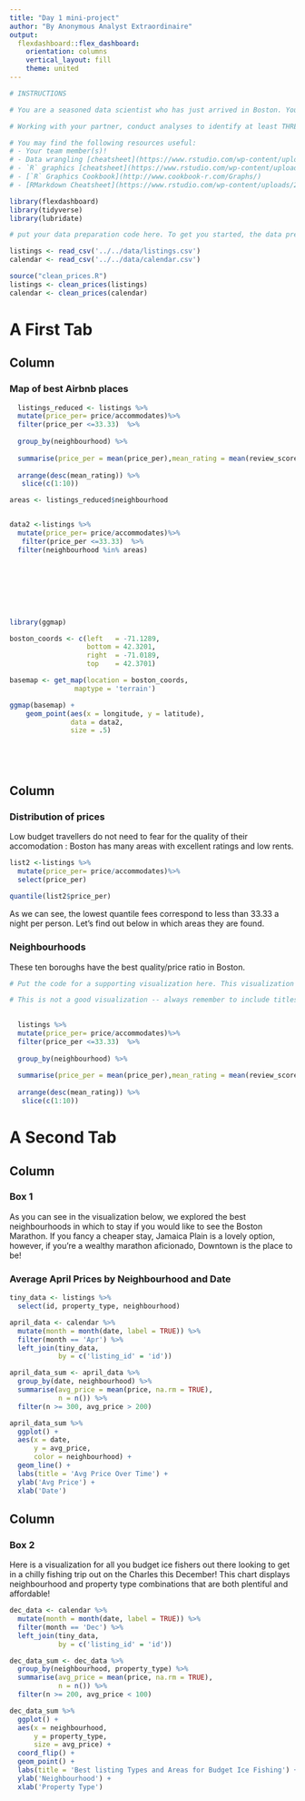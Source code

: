 ```yaml
---
title: "Day 1 mini-project"
author: "By Anonymous Analyst Extraordinaire"
output: 
  flexdashboard::flex_dashboard:
    orientation: columns
    vertical_layout: fill
    theme: united
---
```


```r

# INSTRUCTIONS

# You are a seasoned data scientist who has just arrived in Boston. You're looking to go see the sights, but you don't know where they are! Instead of buying a tourist guide like a Muggle, you are going to use your skills in exploratory data analysis and visualization to identify some of the cool spots to visit. 

# Working with your partner, conduct analyses to identify at least THREE cool spots that you want to check out. Use the dashboard format to communicate your findings. You can check e.g. on Google to confirm your findings, but you should include clear commentary indicating how your analysis supports your findings. I've included some of the code from the script we worked on together to help you get started. 

```

```r
# You may find the following resources useful: 
# - Your team member(s)! 
# - Data wrangling [cheatsheet](https://www.rstudio.com/wp-content/uploads/2015/02/data-wrangling-cheatsheet.pdf), 
# - `R` graphics [cheatsheet](https://www.rstudio.com/wp-content/uploads/2015/03/ggplot2-cheatsheet.pdf), 
# - [`R` Graphics Cookbook](http://www.cookbook-r.com/Graphs/)
# - [RMarkdown Cheatsheet](https://www.rstudio.com/wp-content/uploads/2015/02/rmarkdown-cheatsheet.pdf)
```

```r
library(flexdashboard)
library(tidyverse)
library(lubridate)
```

```r
# put your data preparation code here. To get you started, the data preparation we performed in the session previously has already been pasted in. Feel free to add any additional data preparation code needed for your visualizations

listings <- read_csv('../../data/listings.csv')
calendar <- read_csv('../../data/calendar.csv')

source("clean_prices.R")
listings <- clean_prices(listings)
calendar <- clean_prices(calendar)
```


  




# A First Tab

Column {data-width=650}
-----------------------------------------------------------------------

### Map of best Airbnb places

```r

  listings_reduced <- listings %>% 
  mutate(price_per= price/accommodates)%>%
  filter(price_per <=33.33)  %>% 
  
  group_by(neighbourhood) %>%
  
  summarise(price_per = mean(price_per),mean_rating = mean(review_scores_rating,na.rm = TRUE)) %>%
  
  arrange(desc(mean_rating)) %>%
   slice(c(1:10))

areas <- listings_reduced$neighbourhood


data2 <-listings %>%  
  mutate(price_per= price/accommodates)%>%
   filter(price_per <=33.33)  %>% 
  filter(neighbourhood %in% areas)








library(ggmap)

boston_coords <- c(left   = -71.1289, 
				   bottom = 42.3201, 
				   right  = -71.0189, 
				   top    = 42.3701)

basemap <- get_map(location = boston_coords,
				maptype = 'terrain')

ggmap(basemap) + 
	geom_point(aes(x = longitude, y = latitude), 
			   data = data2, 
			   size = .5)






```

Column {data-width=350}
-----------------------------------------------------------------------

### Distribution of prices

Low budget travellers do not need to fear for the quality of their accomodation : Boston has many areas with excellent ratings and low rents.

```r
list2 <-listings %>% 
  mutate(price_per= price/accommodates)%>%
  select(price_per) 
  
quantile(list2$price_per)


```

As we can see, the lowest quantile fees correspond to less than 33.33 a night per person. Let's find out below in which areas they are found. 

### Neighbourhoods

These ten boroughs have the best quality/price ratio in Boston.

```r
# Put the code for a supporting visualization here. This visualization should add context and nuance, but expect the main visualization to convey the bulk of your message. 

# This is not a good visualization -- always remember to include titles and legends. Make yours better! 

  
  listings %>% 
  mutate(price_per= price/accommodates)%>%
  filter(price_per <=33.33)  %>% 
  
  group_by(neighbourhood) %>%
  
  summarise(price_per = mean(price_per),mean_rating = mean(review_scores_rating,na.rm = TRUE)) %>%
  
  arrange(desc(mean_rating)) %>%
   slice(c(1:10))
```


# A Second Tab

Column {data-width=650}
-----------------------------------------------------------------------

### Box 1

As you can see in the visualization below, we explored the best neighbourhoods in which to stay
if you would like to see the Boston Marathon. If you fancy a cheaper stay, Jamaica Plain is a lovely
option, however, if you're a wealthy marathon aficionado, Downtown is the place to be!


### Average April Prices by Neighbourhood and Date 

```r

tiny_data <- listings %>%
  select(id, property_type, neighbourhood)

april_data <- calendar %>%
  mutate(month = month(date, label = TRUE)) %>%
  filter(month == 'Apr') %>%
  left_join(tiny_data,
            by = c('listing_id' = 'id'))

april_data_sum <- april_data %>%
  group_by(date, neighbourhood) %>%
  summarise(avg_price = mean(price, na.rm = TRUE),
            n = n()) %>%
  filter(n >= 300, avg_price > 200)

april_data_sum %>%
  ggplot() +
  aes(x = date,
      y = avg_price,
      color = neighbourhood) +
  geom_line() +
  labs(title = 'Avg Price Over Time') +
  ylab('Avg Price') +
  xlab('Date')
```



Column {data-width=350}
-----------------------------------------------------------------------

### Box 2

Here is a visualization for all you budget ice fishers out there looking to get in a chilly fishing 
trip out on the Charles this December! This chart displays neighbourhood
and property type combinations that are both plentiful and affordable!

```r
dec_data <- calendar %>%
  mutate(month = month(date, label = TRUE)) %>%
  filter(month == 'Dec') %>%
  left_join(tiny_data,
            by = c('listing_id' = 'id'))

dec_data_sum <- dec_data %>%
  group_by(neighbourhood, property_type) %>%
  summarise(avg_price = mean(price, na.rm = TRUE),
            n = n()) %>%
  filter(n >= 200, avg_price < 100)

dec_data_sum %>%
  ggplot() +
  aes(x = neighbourhood,
      y = property_type,
      size = avg_price) +
  coord_flip() +
  geom_point() +
  labs(title = 'Best listing Types and Areas for Budget Ice Fishing') +
  ylab('Neighbourhood') +
  xlab('Property Type')

```

